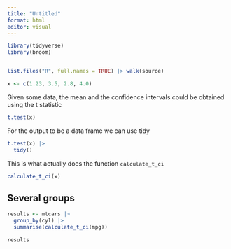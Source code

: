 ```yaml
---
title: "Untitled"
format: html
editor: visual
---
```


```r
library(tidyverse)
library(broom)


list.files("R", full.names = TRUE) |> walk(source)
```

```r
x <- c(1.23, 3.5, 2.8, 4.0)
```

Given some data, the mean and the confidence intervals could be obtained using the t statistic

```r
t.test(x)
```

For the output to be a data frame we can use tidy

```r
t.test(x) |> 
  tidy()
```

This is what actually does the function `calculate_t_ci`

```r
calculate_t_ci(x)
```

## Several groups

```r
results <- mtcars |> 
  group_by(cyl) |> 
  summarise(calculate_t_ci(mpg))

results
```

